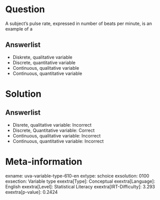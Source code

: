Question
========

A subject's pulse rate, expressed in number of beats per minute, is an example of a

Answerlist
----------

* Diskrete, qualitative variable
* Discrete, quantitative variable
* Continuous, qualitative variable
* Continuous, quantitative variable

Solution
========

Answerlist
----------

* Disrete, qualitative variable: Incorrect
* Discrete, Quantitative variable: Correct
* Continuous, qualitative variable: Incorrect
* Continuous, quantitative variable: Incorrect

Meta-information
================
exname: uva-variable-type-610-en
extype: schoice
exsolution: 0100
exsection: Variable type
exextra[Type]: Conceptual
exextra[Language]: English
exextra[Level]: Statistical Literacy
exextra[IRT-Difficulty]: 3.293
exextra[p-value]: 0.2424
